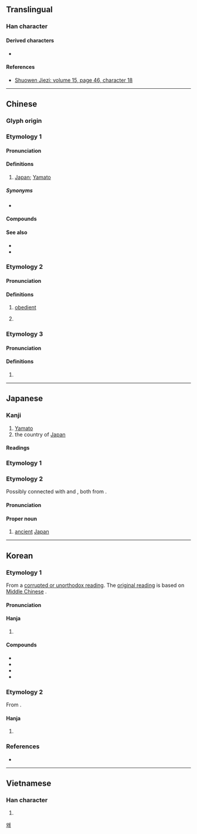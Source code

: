 {{character info}}
==Translingual==

===Han character===
{{Han char|rn=9|rad=人|as=08|sn=10|four=22244|canj=OHDV|ids=⿰亻委}}

====Derived characters====
* {{l|mul|[[䔀]], [[𬕥]]}}

====References====
{{Han ref|kx=0109.060|dkj=00796|dj=0232.040|hdz=10179.080|uh=502D}}
* [http://kanji.zinbun.kyoto-u.ac.jp/db-machine/toho/html/A0200003.html Shuowen Jiezi: volume 15, page 46, character 18]

----

==Chinese==
{{zh-forms}}

===Glyph origin===
{{Han etym}}

===Etymology 1===

====Pronunciation====
{{zh-pron
|m=wō
|c=wo1
|h=pfs=
|md=
|mn=e
|w=2u
|ma=Zh-wō.oga
|mc=2
|oc=1
|cat=pn
}}

====Definitions====
{{zh-hanzi}}

# {{lb|zh|historical|now|pejorative}} [[Japan]]; [[Yamato]]

=====Synonyms=====
* {{s|Japan}}
{{zh-syn-saurus|日本}}

====Compounds====
{{zh-der|倭刀|倭子|倭寇|倭瓜|倭遲|老倭瓜}}

====See also====
* {{zh-l|大和}}
* {{zh-l|日本}}

===Etymology 2===

====Pronunciation====
{{zh-pron
|m=wēi
|c=wai1,wai2
|mc=1
|oc=3
|cat=
}}

====Definitions====
{{zh-hanzi}}

# {{rfv-sense|zh}} {{lb|zh|archaic}} [[obedient]]
# {{zh-used in|倭遲|dot=,}} {{zh-alt-form|逶迤|[[winding]]; [[meandering]]|nocap=y}}

===Etymology 3===

====Pronunciation====
{{zh-pron
|m=wǒ
|c=wo2
|mc=3
|oc=2
|cat=
}}

====Definitions====
{{zh-hanzi}}

# {{zh-only|倭墮髻|a hairstyle for women that was popular during the {{w|Han Dynasty}} in which the hair was gathered up in a lopsided bun}}

----

==Japanese==

===Kanji===
{{ja-kanji|grade=n|rs=人08}}

# [[Yamato]]
# the country of [[Japan]]

====Readings====
{{ja-readings
|goon=い<ゐ, わ
|kanon=い<ゐ, わ
|kun=やまと-, したが-う
}}

===Etymology 1===
{{ja-kanjitab|やまと|yomi=k}}
{{ja-see|大和}}

===Etymology 2===
{{ja-kanjitab|わ|yomi=o}}
Possibly connected with {{cog|ja|我|tr=ware|t=I; oneself, thou}} and {{cog|ja|我が|tr=waga|t=my, our}}, both from  {{cog|ja|我|tr=wa|t=I, me}}.

====Pronunciation====
{{ja-pron|わ|y=o}}

====Proper noun====
{{ja-pos|proper|わ}}

# [[ancient]] [[Japan]]

----

==Korean==

===Etymology 1===
From a [[속음|corrupted or unorthodox reading]]. The [[본음|original reading]] is {{ko-l|와}} based on [[Middle Chinese]] {{ltc-l|倭|id=2}}.

{{collapse|
* {{hanja-dongguk|ᅙᅪᆼ|qwa}}
* {{hanja-hunmong|와|wa|人類#중04A|hun=예〯 와}}
|Historical readings
|bg=#FFFFFF}}

====Pronunciation====
{{ko-hanja-pron|왜}}

====Hanja====
{{ko-hanja-search}}
{{ko-hanja|왜나라|왜}}

# {{hanja form of|왜|[[ancient]] [[Japan]], [[Yamato]]}}

====Compounds====
{{der-top|Compounds}}
* {{ko-l|왜국||[[ancient]] [[Japan]], [[Yamato]]; {{q|derogatory}} [[Japan]]|倭國}}
* {{ko-l|왜색|{{q|derogatory}} [[Japanese]] [[style]]|倭色}}
* {{ko-l|왜구|[[wokou]]|倭寇}}
* {{ko-l|^임진왜란|[[w:Japanese invasions of Korea|Japanese invasions of Korea]]|壬辰倭亂}}
{{der-bottom}}

===Etymology 2===
From {{der|ko|ltc|-}} {{ltc-l|倭|id=1}}.

{{collapse|
* {{hanja-dongguk|ᅙᅱᆼ|qwuy}}
|Historical readings
|bg=#FFFFFF}}

====Hanja====
{{ko-hanja|柔順|유순할|위}}

# {{lb|ko|literary Chinese}} {{hanja form of|위|[[docile]], [[obedient]]}}

===References===
* {{R:hanjadoc|387}}

[[Category:Hanja readings|왜]]

----

==Vietnamese==

===Han character===
{{vi-readings|reading=[[uy]], [[oải]], [[nuỵ]], [[oa]]|rs=人08}}

# {{rfdef|vi|sort=人08}}